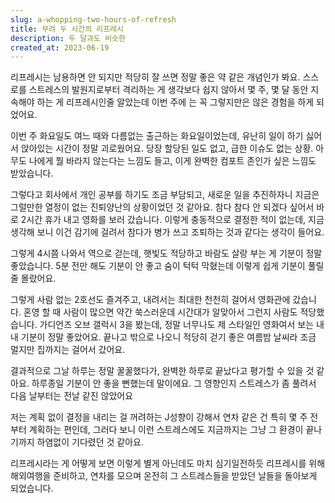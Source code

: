 ```yaml
---
slug: a-whopping-two-hours-of-refresh
title: 무려 두 시간의 리프레시
description: 두 달과도 비슷한
created_at: 2023-06-19
---
```


리프레시는 남용하면 안 되지만 적당히 잘 쓰면 정말 좋은 약 같은 개념인가 봐요. 스스로를 스트레스의 발원지로부터 격리하는 게 생각보다 쉽지
않아서 몇 주, 몇 달 동안 지속해야 하는 게 리프레시인줄 알았는데 이번 주에 는 꼭 그렇지만은 않은 경험을 하게 되었어요.

이번 주 화요일도 여느 때와 다름없는 출근하는 화요일이었는데, 유난히 일이 하기 싫어서 앉아있는 시간이 정말 괴로웠어요. 당장 할당된 일도
없고, 급한 이슈도 없는 상황. 아무도 나에게 뭘 바라지 않는다는 느낌도 들고, 이게 완벽한 컴포트 존인가 싶은 느낌도 받았습니다.

그렇다고 회사에서 개인 공부를 하기도 조금 부담되고, 새로운 일을 추진하자니 지금은 그럴만한 열정이 없는 진퇴양난의 상황이었던 것 같아요.
참다 참다 안 되겠다 싶어서 바로 2시간 휴가 내고 영화를 보러 갔습니다. 이렇게 충동적으로 결정한 적이 없는데, 지금 생각해 보니 이건
감기에 걸려서 참다가 병가 쓰고 조퇴하는 것과 같다는 생각이 들어요.

그렇게 4시쯤 나와서 역으로 걷는데, 햇빛도 적당하고 바람도 살랑 부는 게 기분이 정말 좋았습니다. 5분 전만 해도 기분이 안 좋고 숨이
턱턱 막혔는데 이렇게 쉽게 기분이 풀릴 줄 몰랐어요.

그렇게 사람 없는 2호선도 즐겨주고, 내려서는 최대한 천천히 걸어서 영화관에 갔습니다. 혼영 할 때 사람이 많으면 약간 쑥스러운데 시간대가
알맞아서 그런지 사람도 적당했습니다. 가디언즈 오브 갤럭시 3을 봤는데, 정말 너무나도 제 스타일인 영화여서 보는 내내 기분이 정말
좋았어요. 끝나고 밖으로 나오니 적당히 걷기 좋은 여름밤 날씨라 조금 멀지만 집까지는 걸어서 갔어요.

결과적으로 그날 하루는 정말 꿀꿀했다가, 완벽한 하루로 끝났다고 평가할 수 있을 것 같아요. 하루종일 기분이 안 좋을 뻔했는데 말이에요. 그
영향인지 스트레스가 좀 풀려서 다음 날부터는 전날 같진 않았어요

저는 계획 없이 결정을 내리는 걸 꺼려하는 J성향이 강해서 연차 같은 건 특히 몇 주 전부터 계획하는 편인데, 그러다 보니 이런 스트레스에도
지금까지는 그냥 그 환경이 끝나기까지 하염없이 기다렸던 것 같아요.

리프레시라는 게 어떻게 보면 이렇게 별게 아닌데도 마치 심기일전하듯 리프레시를 위해 해외여행을 준비하고, 연차를 모으며 온전히 그
스트레스들을 받았던 날들을 돌아보게 되었습니다.
